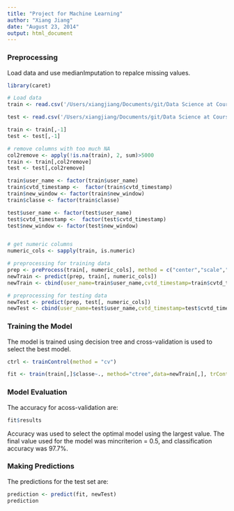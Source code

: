 ```yaml
---
title: "Project for Machine Learning"
author: "Xiang Jiang"
date: "August 23, 2014"
output: html_document
---
```


### Preprocessing

Load data and use medianImputation to repalce missing values.
```r
library(caret)

# Load data
train <- read.csv('/Users/xiangjiang/Documents/git/Data Science at Coursera/8.Practical Machine Learning/pml-training.csv')

test <- read.csv('/Users/xiangjiang/Documents/git/Data Science at Coursera/8.Practical Machine Learning/pml-testing.csv')

train <- train[,-1]
test <- test[,-1]

# remove columns with too much NA
col2remove <- apply(!is.na(train), 2, sum)>5000
train <- train[,col2remove]
test <- test[,col2remove]

train$user_name <- factor(train$user_name)
train$cvtd_timestamp <-  factor(train$cvtd_timestamp)
train$new_window <- factor(train$new_window)
train$classe <- factor(train$classe)

test$user_name <- factor(test$user_name)
test$cvtd_timestamp <-  factor(test$cvtd_timestamp)
test$new_window <- factor(test$new_window)


# get numeric columns
numeric_cols <- sapply(train, is.numeric)

# preprocessing for training data
prep <- preProcess(train[, numeric_cols], method = c("center","scale","medianImpute"))
newTrain <- predict(prep, train[, numeric_cols])
newTrain <- cbind(user_name=train$user_name,cvtd_timestamp=train$cvtd_timestamp,new_window=train$new_window,newTrain)

# preprocessing for testing data
newTest <- predict(prep, test[, numeric_cols])
newTest <- cbind(user_name=test$user_name,cvtd_timestamp=test$cvtd_timestamp,new_window=test$new_window,newTest)

```

### Training the Model

The model is trained using decision tree and cross-validation is used to select the best model.

```r
ctrl <- trainControl(method = "cv")

fit <- train(train[,]$classe~., method="ctree",data=newTrain[,], trControl = ctrl)
```

### Model Evaluation

The accuracy for acoss-validation are:
```r
fit$results
```
Accuracy was used to select the optimal model using  the largest value.
The final value used for the model was mincriterion = 0.5, and classification accuracy was 97.7%.

### Making Predictions

The predictions for the test set are:
```r
prediction <- predict(fit, newTest)
prediction
```

